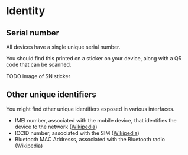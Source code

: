 # Identity

## Serial number

All devices have a single unique serial number.

You should find this printed on a sticker on your device, along with a QR code that can be scanned.

TODO image of SN sticker

## Other unique identifiers

You might find other unique identifiers exposed in various interfaces.

 - IMEI number, associated with the mobile device, that identifies the device to the network ([Wikipedia](https://en.wikipedia.org/wiki/International_Mobile_Equipment_Identity))
 - ICCID number, associated with the SIM ([Wikipedia](https://en.wikipedia.org/wiki/SIM_card#ICCID))
 - Bluetooth MAC Addresss, associated with the Bluetooth radio ([Wikipedia](https://en.wikipedia.org/wiki/MAC_address))
